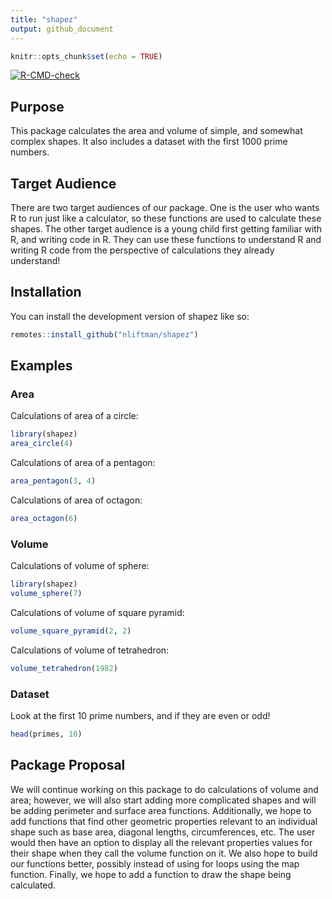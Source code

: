 ```yaml
---
title: "shapez"
output: github_document
---
```


<!-- README.md is generated from README.Rmd. Please edit that file -->

```r
knitr::opts_chunk$set(echo = TRUE)
```

<!-- badges: start -->
[![R-CMD-check](https://github.com/nliftman/SDS270PROJ2/actions/workflows/R-CMD-check.yaml/badge.svg)](https://github.com/nliftman/SDS270PROJ2/actions/workflows/R-CMD-check.yaml)
<!-- badges: end -->

## Purpose

This package calculates the area and volume of simple, and somewhat complex shapes. It also includes a dataset with the first 1000 prime numbers. 

## Target Audience

There are two target audiences of our package. One is the user who wants R to run just like a calculator, so these functions are used to calculate these shapes. The other target audience is a young child first getting familiar with R, and writing code in R. They can use these functions to understand R and writing R code from the perspective of calculations they already understand!

## Installation

You can install the development version of shapez like so:

```r
remotes::install_github("nliftman/shapez")
```

## Examples 
### Area

Calculations of area of a circle: 

```r
library(shapez)
area_circle(4)
```

Calculations of area of a pentagon:
```r
area_pentagon(3, 4)
```

Calculations of area of octagon:
```r
area_octagon(6)
```

### Volume

Calculations of volume of sphere:
```r
library(shapez)
volume_sphere(7)
```

Calculations of volume of square pyramid:
```r
volume_square_pyramid(2, 2)
```

Calculations of volume of tetrahedron:
```r
volume_tetrahedron(1982)
```

### Dataset

Look at the first 10 prime numbers, and if they are even or odd!

```r
head(primes, 10)
```


## Package Proposal

We will continue working on this package to do calculations of volume and area; however, we will also start adding more complicated shapes and will be adding perimeter and surface area functions. Additionally, we hope to add functions that find other geometric properties relevant to an individual shape such as base area, diagonal lengths, circumferences, etc. The user would then have an option to display all the relevant properties values for their shape when they call the volume function on it. We also hope to build our functions better, possibly instead of using for loops using the map function. Finally, we hope to add a function to draw the shape being calculated. 

